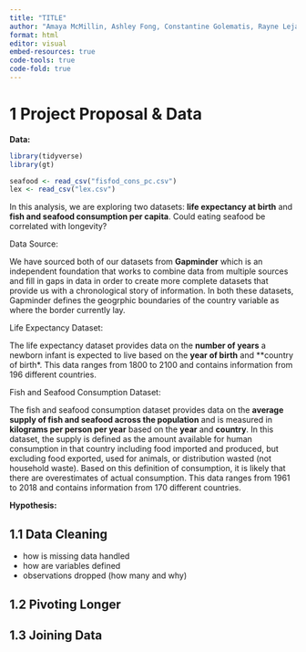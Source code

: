 ```yaml
---
title: "TITLE"
author: "Amaya McMillin, Ashley Fong, Constantine Golematis, Rayne Lejano"
format: html
editor: visual
embed-resources: true
code-tools: true
code-fold: true
---
```


# 1 Project Proposal & Data

**Data:**
```r
library(tidyverse)
library(gt)

seafood <- read_csv("fisfod_cons_pc.csv")
lex <- read_csv("lex.csv")
```

In this analysis, we are exploring two datasets: **life expectancy at birth** and **fish and seafood consumption per capita**. Could eating seafood be correlated with longevity?

Data Source: 

We have sourced both of our datasets from **Gapminder** which is an independent foundation that works to combine data from multiple sources and fill in gaps in data in order to create more complete datasets that provide us with a chronological story of information. In both these datasets, Gapminder defines the geogrphic boundaries of the country variable as where the border currently lay. 

Life Expectancy Dataset:

The life expectancy dataset provides data on the **number of years** a newborn infant is expected to live based on the **year of birth** and **country of birth*. This data ranges from 1800 to 2100 and contains information from 196 different countries.

Fish and Seafood Consumption Dataset:

The fish and seafood consumption dataset provides data on the **average supply of fish and seafood across the population** and is measured in **kilograms per person per year** based on the **year** and **country**. In this dataset, the supply is defined as the amount available for human consumption in that country including food imported and produced, but excluding food exported, used for animals, or distribution wasted (not household waste). Based on this definition of consumption, it is likely that there are overestimates of actual consumption. This data ranges from 1961 to 2018 and contains information from 170 different countries.

**Hypothesis:**

## 1.1 Data Cleaning
- how is missing data handled 
- how are variables defined
- observations dropped (how many and why)

## 1.2 Pivoting Longer

## 1.3 Joining Data



